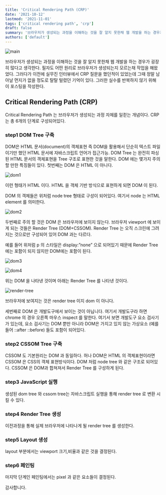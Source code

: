 ```yaml
---
title: 'Critical Rendering Path (CRP)'
date: '2021-10-12'
lastmod: '2021-11-01'
tags: ['critical rendering path', 'crp']
draft: false
summary: '브라우저가 생성되는 과정을 이해하는 것을 잘 알지 못한채 웹 개발을 하는 경우가 굉장히 많다고 생각한다. 필자도 어떤 원리로 브라우저가 생성되는지 모르는채 작업을 해왔었다. 그러다가 이전에 실무진 인터뷰에서 CRP 질문을 했던적이 있었는데 그때 정말 남아날 먼지가 없을 정도로 탈탈 털렸던 기억이 있다. 그러한 실수를 반복하지 않기 위해 이 포스팅을 작성한다.'
authors: ['default']
---
```


![main](/static/crp/cover.jpg)

브라우저가 생성되는 과정을 이해하는 것을 잘 알지 못한채 웹 개발을 하는 경우가 굉장히 많다고 생각한다. 필자도 어떤 원리로 브라우저가 생성되는지 모르는채 작업을 해왔었다. 그러다가 이전에 실무진 인터뷰에서 CRP 질문을 했던적이 있었는데 그때 정말 남아날 먼지가 없을 정도로 탈탈 털렸던 기억이 있다. 그러한 실수를 반복하지 않기 위해 이 포스팅을 작성한다.

## Critical Rendering Path (CRP)

Critical Rendering Path 는 브라우저가 생성되는 과정 자체를 일컫는 개념이다. CRP는 총 6개의 단계로 구성되어있다.

### step1 DOM Tree 구축

DOM은 HTML 문서(document)의 객체표현
즉 DOM을 활용해서 단순히 텍스트 파일 이기만 했던 HTML 문서에 자바스크립트 언어가 접근가능.
DOM Tree 는 완전히 파싱된 HTML 문서의 객체표현을 Tree 구조로 표현한 것을 말한다.
DOM 에는 몇가지 주의 할 만한 특징들이 있다. 첫번째는 DOM 은 HTML 이 아니다.

![dom1](/static/crp/dom1.png)

이런 형태가 HTML 이다. HTML 을 객체 기반 방식으로 표현하게 되면 DOM 이 된다.

DOM 의 객체들은 위처럼 node tree 형태로 구성이 되어있다. 여기서 node 는 HTML element 를 의미한다.

![dom2](/static/crp/dom2.png)

두번째로 주의 할 것은 DOM 은 브라우저에 보이지 않는다.
브라우저 viewport 에 보이게 되는 것들은 Render Tree (DOM+CSSOM).
Render Tree 는 오직 스크린에 그려지는 것으로만 구성되어 있어 DOM 과는 다르다.

예를 들어 위처럼 p 의 스타일은 display:”none” 으로 되어있기 때문에 Render Tree 에는 포함이 되지 않지만 DOM에는 포함이 된다.

![dom3](/static/crp/dom3.png)

![dom4](/static/crp/dom4.png)

위는 DOM 을 나타낸 것이며 아래는 Render Tree 를 나타낸 것이다.

![render-tree](/static/crp/render-tree.png)

브라우저에 보여지는 것은 render tree 이지 dom 이 아니다.

세번째로 DOM 은 개발도구에서 보이는 것이 아닙니다. 여기서 개발도구라 하면 chrome 의 경우 오른쪽 마우스 inspect 를 말한다. 여기서 보면 개발도구 요소 검사기가 있는데, 요소 검사기는 DOM 뿐만 아니라 DOM은 가지고 있지 않는 가상요소 (예를 들어 ::after ::before) 들도 포함이 되어있다.

### step2 CSSOM Tree 구축

CSSOM 도 기본원리는 DOM 과 동일하다. 허나 DOM은 HTML 의 객체표현이라면 CSSOM 은 CSS의 객체 표현방식이다. DOM 처럼 node tree 와 같은 구조로 되어있다. CSSOM 은 DOM과 합쳐져서 Render Tree 를 구성하게 된다.

### step3 JavaScript 실행

생성된 dom tree 와 cssom tree는 자바스크립트 실행을 통해 render tree 로 변환 시킬 수 있다.

### step4 Render Tree 생성

이전과정을 통해 실제 브라우저에 나타나게 될 render tree 를 생성한다.

### step5 Layout 생성

layout 부분에서는 viewport 크기,비율과 같은 것을 결정된다.

### step6 페인팅

마지막 단계인 페인팅에서는 pixel 과 같은 요소들이 결정된다.

감사합니다.
